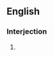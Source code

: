 {{also|godspeed|Godspeed|God-speed}}
==English==

===Interjection===
{{head|en|interjection}}

# {{alternative spelling of|en|Godspeed}}